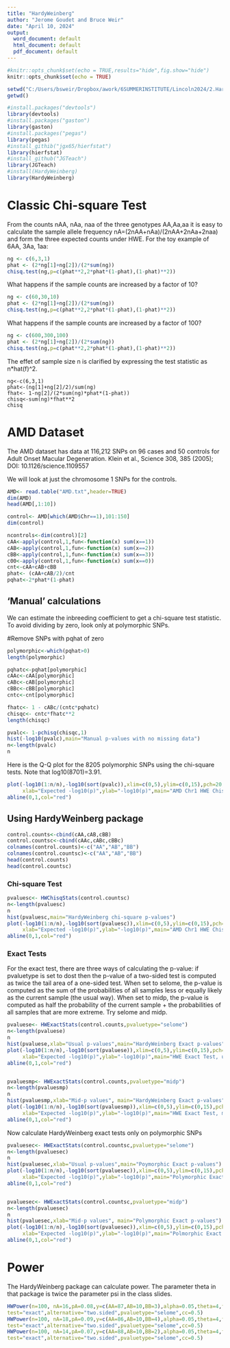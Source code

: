 ---
title: "HardyWeinberg"
author: "Jerome Goudet and Bruce Weir"
date: "April 10, 2024"
output:
  word_document: default
  html_document: default
  pdf_document: default
---

```{r setup, include=TRUE}
#knitr::opts_chunk$set(echo = TRUE,results="hide",fig.show="hide")
knitr::opts_chunk$set(echo = TRUE)

```

```{r}

setwd("C:/Users/bsweir/Dropbox/awork/6SUMMERINSTITUTE/Lincoln2024/2.HardyWeinberg/Software")
getwd()

#install.packages("devtools")
library(devtools)
#install.packages("gaston")
library(gaston)
#install.packages("pegas")
library(pegas)
#install_githib("jgx65/hierfstat")
library(hierfstat)
#install_github("JGTeach")
library(JGTeach)
#install(HardyWeinberg)
library(HardyWeinberg)
```
# Classic Chi-square Test

From the counts nAA, nAa, naa of the three genotypes AA,Aa,aa it is easy to calculate the sample allele frequency nA=(2nAA+nAa)/(2nAA+2nAa+2naa) and form the three expected counts under HWE. For the toy example of 6AA, 3Aa, 1aa:

```{r}
ng <- c(6,3,1)
phat <- (2*ng[1]+ng[2])/(2*sum(ng))
chisq.test(ng,p=c(phat**2,2*phat*(1-phat),(1-phat)**2))
```
What happens if the sample counts are increased by a factor of 10?
```{r}
ng <- c(60,30,10)
phat <- (2*ng[1]+ng[2])/(2*sum(ng))
chisq.test(ng,p=c(phat**2,2*phat*(1-phat),(1-phat)**2))
```
What happens if the sample counts are increased by a factor of 100?
```{r}
ng <- c(600,300,100)
phat <- (2*ng[1]+ng[2])/(2*sum(ng))
chisq.test(ng,p=c(phat**2,2*phat*(1-phat),(1-phat)**2))
```
The effet of sample size n is clarified by expressing the test statistic as n*hat(f)^2.
```
ng<-c(6,3,1)
phat<-(ng[1]+ng[2]/2)/sum(ng)
fhat<- 1-ng[2]/(2*sum(ng)*phat*(1-phat))
chisq<-sum(ng)*fhat**2
chisq
```
# AMD Dataset

The AMD dataset has data at 116,212 SNPs on 96 cases and 50 controls for Adult Onset Macular Degeneration. Klein et al., Science 308, 385 (2005); DOI: 10.1126/science.1109557 

We will look at just the chromosome 1 SNPs for the controls.

```{r}
AMD<- read.table("AMD.txt",header=TRUE)
dim(AMD)
head(AMD[,1:10])

control<- AMD[which(AMD$Chr==1),101:150]
dim(control)

ncontrols<-dim(control)[2]
cAA<-apply(control,1,fun<-function(x) sum(x==1))
cAB<-apply(control,1,fun<-function(x) sum(x==2))
cBB<-apply(control,1,fun<-function(x) sum(x==3))
c00<-apply(control,1,fun<-function(x) sum(x==0))
cnt<-cAA+cAB+cBB
phat<- (cAA+cAB/2)/cnt
pqhat<-2*phat*(1-phat)
```

## 'Manual' calculations

We can estimate the inbreeding coefficient to get a chi-square test statistic.
To avoid dividing by zero, look only at polymorphic SNPs.

#Remove SNPs with pqhat of zero

```{r}
polymorphic<-which(pqhat>0)
length(polymorphic)

pqhatc<-pqhat[polymorphic]
cAAc<-cAA[polymorphic]
cABc<-cAB[polymorphic]
cBBc<-cBB[polymorphic]
cntc<-cnt[polymorphic]

fhatc<- 1 - cABc/(cntc*pqhatc)
chisqc<- cntc*fhatc**2
length(chisqc)

pvalc<- 1-pchisq(chisqc,1)
hist(-log10(pvalc),main="Manual p-values with no missing data")
n<-length(pvalc)
n

```

Here is the Q-Q plot for the 8205 polymorphic SNPs using the chi-square tests. Note that log10(8701)=3.91.

```{r}
plot(-log10(1:n/n),-log10(sort(pvalc)),xlim=c(0,5),ylim=c(0,15),pch=20,
     xlab="Expected -log10(p)",ylab="-log10(p)",main="AMD Chr1 HWE Chisquare Test")
abline(0,1,col="red")
```

## Using HardyWeinberg package


```{r}

control.counts<-cbind(cAA,cAB,cBB)
control.countsc<-cbind(cAAc,cABc,cBBc)
colnames(control.counts)<-c("AA","AB","BB")
colnames(control.countsc)<-c("AA","AB","BB")
head(control.counts)
head(control.countsc)
```

### Chi-square Test

```{r}
pvaluesc<- HWChisqStats(control.countsc)
n<-length(pvaluesc)
n
hist(pvaluesc,main="HardyWeinberg chi-square p-values")
plot(-log10(1:n/n),-log10(sort(pvaluesc)),xlim=c(0,5),ylim=c(0,15),pch=20,
     xlab="Expected -log10(p)",ylab="-log10(p)",main="AMD Chr1 HWE Chisquare Test")
abline(0,1,col="red")
```

### Exact Tests


For the exact test, there are three ways of calculating the p-value: if pvaluetype is set to dost then the p-value of a two-sided test is computed as twice the tail area of a one-sided test. When set to selome, the p-value is computed as the sum of the probabilities of all samples less or equally likely as the current sample (the usual way). When set to midp, the p-value is computed as half the probability of the current sample + the probabilities of all samples that are more extreme. Try selome and midp.

```{r}

pvaluese<- HWExactStats(control.counts,pvaluetype="selome")
n<-length(pvaluese)
n
hist(pvaluese,xlab="Usual p-values",main="HardyWeinberg Exact p-values")
plot(-log10(1:n/n),-log10(sort(pvaluese)),xlim=c(0,5),ylim=c(0,15),pch=20,
     xlab="Expected -log10(p)",ylab="-log10(p)",main="HWE Exact Test, usual p-value")
abline(0,1,col="red")


pvaluesmp<- HWExactStats(control.counts,pvaluetype="midp")
n<-length(pvaluesmp)
n
hist(pvaluesmp,xlab="Mid-p values", main="HardyWeinberg Exact p-values")
plot(-log10(1:n/n),-log10(sort(pvaluesmp)),xlim=c(0,5),ylim=c(0,15),pch=20,
     xlab="Expected -log10(p)",ylab="-log10(p)",main="HWE Exact Test, mid p-value")
abline(0,1,col="red")
```
Now calculate HardyWeinberg exact tests only on polymorphic SNPs

```{r}
pvaluesec<- HWExactStats(control.countsc,pvaluetype="selome")
n<-length(pvaluesec)
n
hist(pvaluesec,xlab="Usual p-values",main="Poymorphic Exact p-values")
plot(-log10(1:n/n),-log10(sort(pvaluesec)),xlim=c(0,5),ylim=c(0,15),pch=20,
     xlab="Expected -log10(p)",ylab="-log10(p)",main="Polymorphic Exact Test, usual p-value")
abline(0,1,col="red")


pvaluesec<- HWExactStats(control.countsc,pvaluetype="midp")
n<-length(pvaluesec)
n
hist(pvaluesec,xlab="Mid-p values", main="Polymorphic Exact p-values")
plot(-log10(1:n/n),-log10(sort(pvaluesec)),xlim=c(0,5),ylim=c(0,15),pch=20,
     xlab="Expected -log10(p)",ylab="-log10(p)",main="Polmorphic Exact Test, mid p-value")
abline(0,1,col="red")
```
# Power

The HardyWeinberg package can calculate power. The parameter theta in that package is twice the parameter psi in the class slides.

```{r}
HWPower(n=100, nA=16,pA=0.08,y=c(AA=87,AB=10,BB=3),alpha=0.05,theta=4,f=NULL,
test="exact",alternative="two.sided",pvaluetype="selome",cc=0.5)
HWPower(n=100, nA=18,pA=0.09,y=c(AA=86,AB=10,BB=4),alpha=0.05,theta=4,f=NULL,
test="exact",alternative="two.sided",pvaluetype="selome",cc=0.5)
HWPower(n=100, nA=14,pA=0.07,y=c(AA=88,AB=10,BB=2),alpha=0.05,theta=4,f=NULL,
test="exact",alternative="two.sided",pvaluetype="selome",cc=0.5)

```